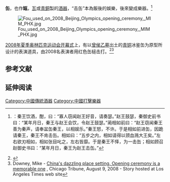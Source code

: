 '''缶'''，也作'''缻'''，[[瓦|瓦]]或[[青銅|青銅]]製的[[酒器|酒器]]，“击缶”本為飯後的娛樂，後來變成樂器。<ref>{{Wikisource history link|史記|081|廉頗藺相如列傳}}：秦王饮酒，酣，曰：“寡人窃闻赵王好音，请奏瑟。”赵王鼓瑟，秦御史前书曰：“某年月日，秦王与赵王会饮，令赵王鼓瑟。”蔺相如前曰：“赵王窃闻秦王善为秦声，请奉盆缶秦王，以相娱乐。”秦王怒，不许。于是相如前进缶，因跪请秦王，秦王不肯击缶。相如曰：“五步之内，相如请得以颈血溅大王矣。”左右欲刃相如，相如张目叱之，左右皆靡。于是秦王不怿，为一击缶；相如顾召赵御史书曰：“某年月日，秦王为赵王击缶。”</ref>

[[File:Fou_used_on_2008_Beijing_Olympics_opening_ceremony,_MIM_PHX.jpg|thumb]]

[[2008年夏季奥林匹克运动会开幕式|2008年夏季奥林匹克运动会开幕式]]上，有以[[曾侯乙墓|曾侯乙墓]]出土的[[青铜|青铜]]冰鉴缶为原型所设计的表演道具，由2008名表演者用红色缶槌击打。<ref>{{Cite web |url=http://news.xinhuanet.com/english/2008-08/08/content_9052538.htm |title=Ancient Chinese music at Beijing Olympics opening |access-date=2010-07-09 |archive-date=2008-08-11 |archive-url=https://web.archive.org/web/20080811235645/http://news.xinhuanet.com/english/2008-08/08/content_9052538.htm |dead-url=no }}</ref><ref>Downey, Mike - [http://www.latimes.com/sports/la-sp-olydowney9-2008aug09,0,1749920.story China's dazzling place setting. Opening ceremony is a memorable one] {{Wayback|url=http://www.latimes.com/sports/la-sp-olydowney9-2008aug09,0,1749920.story |date=20080903141319 }}, Chicago Tribune, August 9, 2008 - Story hosted at Los Angeles Times web site</ref>

==参考文献==
{{reflist}}

== 延伸阅读 ==
{{Wikisource further reading}}

{{Musical-instruments-stub}}

{{中国民族乐器}}

[[Category:中國傳統酒器|Category:中國傳統酒器]]
[[Category:中國打擊樂器|Category:中國打擊樂器]]